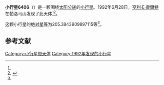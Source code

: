 {{Infobox planet
| bgcolour = #FFFFC0
| name = 6406
| symbol = 
| image = 
| caption = 
| discovery = yes
| discovery_ref = 
| discoverer = [[亨利·E·霍爾特|亨利·E·霍爾特]]
| discovery_site = [[帕洛马山|帕洛马山]] 
| discovered = 1992年6月28日
| designations = yes
| mp_name = 
| named_after = 
| alt_names = 1992 MJ/ 1977 BB / 1978 GY4 / 1979 YN6 / 1991 CT2 / 1991 DQ2 / 1991 ET5 / 1993 XV2
| mp_category = [[主带小行星|主带小行星]]
| orbit_ref = <ref name="a">[http://ssd.jpl.nasa.gov/sbdb.cgi?sstr=6406 6406] {{Wayback|url=http://ssd.jpl.nasa.gov/sbdb.cgi?sstr=6406 |date=20110610035151 }}，小行星數據庫瀏覽器（JPL Small-Body Database Browser）－[[美国国家航空航天局|美国国家航空航天局]]喷气推进实验室</ref>
| epoch = 2456400.5 (2013年4月18日更新)
| aphelion = {{convert|2.6796050976591|AU|km|3|abbr=on|lk=out}}
| perihelion = {{convert|1.871941603375788|AU|km|3|abbr=on}}
| semimajor = {{convert|2.275773350517444|AU|km|3|abbr=on}}
| eccentricity = 0.17744814
| period = 1253.983835 [[日|日]]<br />3.43[[儒略年|儒略年]]
| avg_speed = 
| inclination = 8.17276120924582
| asc_node = 146.2361909887096
| mean_anomaly = 
| arg_peri = 205.3843909897115
| satellites = 
| physical_characteristics = yes
| dimensions = 
| mass = 
| density = 
| surface_grav = 
| escape_velocity = 
| sidereal_day = 
| axial_tilt = 
| pole_ecliptic_lat = 
| pole_ecliptic_lon = 
| albedo = 
| temperatures= 
| temp_name1 = 
| mean_temp_1 = 
| max_temp_1 = 
| temp_name2 = 
| max_temp_2 = 
| spectral_type = 
| abs_magnitude = 205.3843909897115
}}

'''小行星6406'''（{{lang-en|6406}}）是一颗围绕[[太阳|太阳]][[公转|公转]]的[[小行星|小行星]]。1992年6月28日，[[亨利·E·霍爾特|亨利·E·霍爾特]]在帕洛马山发现了此天体<ref name="a" /><ref>{{cite news|title=小行星列表|url=http://cfa-www.harvard.edu/iau/lists/NumberedMPs.txt|accessdate=2013-07-08|newspaper=哈佛大学|archive-date=2008-05-17|archive-url=https://web.archive.org/web/20080517010638/http://cfa-www.harvard.edu/iau/lists/NumberedMPs.txt|dead-url=no}}</ref>。

这颗小行星的[[绝对星等|绝对星等]]为205.3843909897115等<ref name="a" />。

==参考文献==
{{reflist}}
{{Minor Planet Number|[[小行星6405|小行星6405]]|[[小行星6407|小行星6407]]}}

{{小天体}}

[[Category:小行星带天体|Category:小行星带天体]]
[[Category:1992年发现的小行星|Category:1992年发现的小行星]]

{{asteroid-stub}}